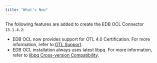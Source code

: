 ```yaml
---
title: "What’s New"
---
```


<div id="whats_new" class="registered_link"></div>

The following features are added to create the EDB OCL Connector `13.1.4.2`:

-   EDB OCL now provides support for OTL 4.0 Certification. For more information, refer to [OTL Support](04_open_client_library/#otl_support).
-   EDB OCL installation always uses latest libpq. For more information, refer to [libpq Cross-version Compatibility](#libpq_compatibility).
